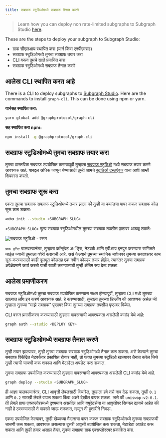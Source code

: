 ```yaml
---
title: सबग्राफ स्टुडिओमध्ये सबग्राफ तैनात करणे
---
```


> Learn how you can deploy non rate-limited subgraphs to Subgraph Studio [here](https://www.notion.so/edgeandnode/The-Graph-Subgraph-Studio-Non-Rate-Limited-Chain-Integration-889fe061ee6b4423a7f8e2c8070b9294).

These are the steps to deploy your subgraph to Subgraph Studio:

- ग्राफ सीएलआय स्थापित करा (यार्न किंवा एनपीएमसह)
- सबग्राफ स्टुडिओमध्ये तुमचा सबग्राफ तयार करा
- CLI वरून तुमचे खाते प्रमाणित करा
- सबग्राफ स्टुडिओमध्ये सबग्राफ तैनात करणे

## आलेख CLI स्थापित करत आहे

There is a CLI to deploy subgraphs to [Subgraph Studio](https://thegraph.com/studio/). Here are the commands to install `graph-cli`. This can be done using npm or yarn.

**यार्नसह स्थापित करा:**

```bash
yarn global add @graphprotocol/graph-cli
```

**सह स्थापित करा npm:**

```bash
npm install -g @graphprotocol/graph-cli
```

## सबग्राफ स्टुडिओमध्ये तुमचा सबग्राफ तयार करा

तुमचा वास्तविक सबग्राफ उपयोजित करण्यापूर्वी तुम्हाला [सबग्राफ स्टुडिओ](https://thegraph.com/studio/) मध्ये सबग्राफ तयार करणे आवश्यक आहे. याबद्दल अधिक जाणून घेण्यासाठी तुम्ही आमचे [स्टुडिओ दस्तऐवज](/deploying/subgraph-studio) वाचा अशी आम्ही शिफारस करतो.

## तुमचा सबग्राफ सुरू करा

एकदा तुमचा सबग्राफ सबग्राफ स्टुडिओमध्ये तयार झाला की तुम्ही या कमांडचा वापर करून सबग्राफ कोड सुरू करू शकता:

```bash
आलेख init --studio <SUBGRAPH_SLUG>
```

`<SUBGRAPH_SLUG>` मूल्य सबग्राफ स्टुडिओमधील तुमच्या सबग्राफ तपशील पृष्ठावर आढळू शकते:

![सबग्राफ स्टुडिओ - स्लग](/img/doc-subgraph-slug.png)

`ग्राफ इनिट` चालवल्यानंतर, तुम्हाला कॉन्ट्रॅक्ट अॅड्रेस, नेटवर्क आणि एबीआय इनपुट करण्यास सांगितले जाईल ज्याची तुम्हाला क्वेरी करायची आहे. असे केल्याने तुमच्या स्थानिक मशीनवर तुमच्या सबग्राफवर काम सुरू करण्यासाठी काही मूलभूत कोडसह एक नवीन फोल्डर तयार होईल. त्यानंतर तुमचा सबग्राफ अपेक्षेप्रमाणे कार्य करतो याची खात्री करण्यासाठी तुम्ही अंतिम रूप देऊ शकता.

## आलेख प्रमाणीकरण

सबग्राफ स्टुडिओमध्ये तुमचा सबग्राफ उपयोजित करण्यास सक्षम होण्यापूर्वी, तुम्हाला CLI मध्ये तुमच्या खात्यात लॉग इन करणे आवश्यक आहे. हे करण्‍यासाठी, तुम्‍हाला तुमच्‍या डिप्लॉय की आवश्‍यक असेल जी तुम्‍हाला तुमच्‍या "माझे सबग्राफ" पृष्‍ठावर किंवा तुमच्‍या सबग्राफ तपशील पृष्‍ठावर मिळेल.

CLI वरून प्रमाणीकरण करण्यासाठी तुम्हाला वापरण्याची आवश्यकता असलेली कमांड येथे आहे:

```bash
graph auth --studio <DEPLOY KEY>
```

## सबग्राफ स्टुडिओमध्ये सबग्राफ तैनात करणे

तुम्ही तयार झाल्यावर, तुम्ही तुमचा सबग्राफ सबग्राफ स्टुडिओमध्ये तैनात करू शकता. असे केल्याने तुमचा सबग्राफ विकेंद्रित नेटवर्कवर प्रकाशित होणार नाही, तो फक्त तुमच्या स्टुडिओ खात्यावर तैनात करेल जिथे तुम्ही त्याची चाचणी करू शकाल आणि मेटाडेटा अपडेट करू शकाल.

तुमचा सबग्राफ उपयोजित करण्यासाठी तुम्हाला वापरण्याची आवश्यकता असलेली CLI कमांड येथे आहे.

```bash
graph deploy --studio <SUBGRAPH_SLUG>
```

ही आज्ञा चालवल्यानंतर, CLI आवृत्ती लेबलसाठी विचारेल, तुम्हाला हवे तसे नाव देऊ शकता, तुम्ही `0.1` आणि `0.2` सारखी लेबले वापरू शकता किंवा अक्षरे देखील वापरू शकता. जसे की `uniswap-v2-0.1`. ती लेबले ग्राफ एक्सप्लोररमध्ये दृश्यमान असतील आणि क्युरेटर्सना या आवृत्तीवर सिग्नल द्यायचे आहेत की नाही हे ठरवण्यासाठी ते वापरले जाऊ शकतात, म्हणून ती हुशारीने निवडा.

एकदा उपयोजित केल्यावर, तुम्ही खेळाच्या मैदानाचा वापर करून सबग्राफ स्टुडिओमध्ये तुमच्या सबग्राफची चाचणी करू शकता, आवश्यक असल्यास दुसरी आवृत्ती उपयोजित करू शकता, मेटाडेटा अपडेट करू शकता आणि तुम्ही तयार असाल तेव्हा, तुमचा सबग्राफ ग्राफ एक्सप्लोररवर प्रकाशित करा.
